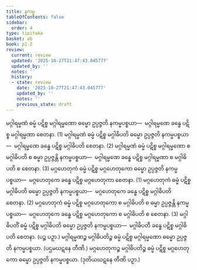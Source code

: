 ```yaml
---
title: နကမ္မ
tableOfContents: false
sidebar:
  order: 4
type: tipitaka
basket: ab
book: p1-2
review:
  current: review
  updated: '2025-10-27T21:47:43.045777'
  updated_by: ''
  notes: ''
  history:
  - state: review
    date: '2025-10-27T21:47:43.045777'
    updated_by: ''
    notes: ''
    previous_state: draft
---
```



<ReviewStatus review={frontmatter.review} showDetails={true} />

<HypothesisAnnotation frontmatter={frontmatter} />

<DynamicBreadcrumb />

<Division number="18" book="p1-2" e="ch" v="37" p="390">

<Paragraph number="2478" book="p1-2">
မဂ္ဂါရမ္မဏံ ဓမ္မံ ပဋိစ္စ မဂ္ဂါရမ္မဏော ဓမ္မော ဥပ္ပဇ္ဇတိ နကမ္မပစ္စယာ—  မဂ္ဂါရမ္မဏေ ခန္ဓေ ပဋိစ္စ မဂ္ဂါရမ္မဏာ စေတနာ. (1)
</Paragraph>

<Paragraph number="2479" book="p1-2">
မဂ္ဂါရမ္မဏံ ဓမ္မံ ပဋိစ္စ မဂ္ဂါဓိပတိ ဓမ္မော ဥပ္ပဇ္ဇတိ နကမ္မပစ္စယာ—  မဂ္ဂါရမ္မဏေ ခန္ဓေ ပဋိစ္စ မဂ္ဂါဓိပတိ စေတနာ. (2)
</Paragraph>

<Paragraph number="2480" book="p1-2">
မဂ္ဂါရမ္မဏံ ဓမ္မံ ပဋိစ္စ မဂ္ဂါရမ္မဏော စ မဂ္ဂါဓိပတိ စ ဓမ္မာ ဥပ္ပဇ္ဇန္တိ နကမ္မပစ္စယာ—  မဂ္ဂါရမ္မဏေ ခန္ဓေ ပဋိစ္စ မဂ္ဂါရမ္မဏာ စ မဂ္ဂါဓိပတိ စ စေတနာ. (3)
</Paragraph>

</Division>
<Division number="19" book="p1-2" e="ch" v="37" p="390">

<Paragraph number="2481" book="p1-2">
မဂ္ဂဟေတုကံ ဓမ္မံ ပဋိစ္စ မဂ္ဂဟေတုကော ဓမ္မော ဥပ္ပဇ္ဇတိ နကမ္မပစ္စယာ—  မဂ္ဂဟေတုကေ ခန္ဓေ ပဋိစ္စ မဂ္ဂဟေတုကာ စေတနာ. (1)
</Paragraph>

<Paragraph number="2482" book="p1-2">
မဂ္ဂဟေတုကံ ဓမ္မံ ပဋိစ္စ မဂ္ဂါဓိပတိ ဓမ္မော ဥပ္ပဇ္ဇတိ နကမ္မပစ္စယာ—  မဂ္ဂဟေတုကေ ခန္ဓေ ပဋိစ္စ မဂ္ဂါဓိပတိ စေတနာ. (2)
</Paragraph>

<Paragraph number="2483" book="p1-2">
မဂ္ဂဟေတုကံ ဓမ္မံ ပဋိစ္စ မဂ္ဂဟေတုကော စ မဂ္ဂါဓိပတိ စ ဓမ္မာ ဥပ္ပဇ္ဇန္တိ နကမ္မပစ္စယာ—  မဂ္ဂဟေတုကေ ခန္ဓေ ပဋိစ္စ မဂ္ဂဟေတုကော စ မဂ္ဂါဓိပတိ စ စေတနာ. (3)
</Paragraph>

</Division>
<Division number="20" book="p1-2" e="ch" v="37" p="390">

<Paragraph number="2484" book="p1-2">
မဂ္ဂါဓိပတိံ ဓမ္မံ ပဋိစ္စ မဂ္ဂါဓိပတိ ဓမ္မော ဥပ္ပဇ္ဇတိ နကမ္မပစ္စယာ—  မဂ္ဂါဓိပတီ ခန္ဓေ ပဋိစ္စ မဂ္ဂါဓိပတိ စေတနာ. (ပဉ္စ ပဉှာ.)
</Paragraph>

<Paragraph number="2485" book="p1-2">
မဂ္ဂါရမ္မဏဉ္စ မဂ္ဂါဓိပတိဉ္စ ဓမ္မံ ပဋိစ္စ မဂ္ဂါရမ္မဏော ဓမ္မော ဥပ္ပဇ္ဇတိ နကမ္မပစ္စယာ. (ပဌမဃဋနေ တီဏိ.)
</Paragraph>

<Paragraph number="2486" book="p1-2">
မဂ္ဂဟေတုကဉ္စ မဂ္ဂါဓိပတိဉ္စ ဓမ္မံ ပဋိစ္စ မဂ္ဂဟေတုကော ဓမ္မော ဥပ္ပဇ္ဇတိ နကမ္မပစ္စယာ. (ဒုတိယဃဋနေ တီဏိ ပဉှာ.)
</Paragraph>
</Division>